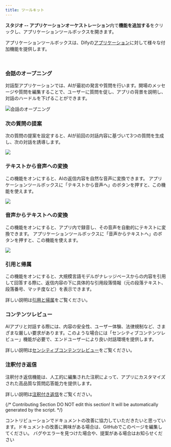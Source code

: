 ```yaml
---
title: ツールキット
---
```



**スタジオ -- アプリケーションオーケストレーション**内で**機能を追加する**をクリックし、アプリケーションツールボックスを開きます。

アプリケーションツールボックスは、Difyの[アプリケーション](/ja-jp/guides/application-orchestrate/chatbot-application)に対して様々な付加機能を提供します。

<div class="image-side-by-side">
  <img
src="https://assets-docs.dify.ai/dify-enterprise-mintlify/jp/guides/application-orchestrate/app-toolkits/c7c024ebca12339a7f497f0eda72a64b.png"
className="mx-auto"
alt=""
/>
  <img
src="https://assets-docs.dify.ai/dify-enterprise-mintlify/jp/guides/application-orchestrate/app-toolkits/4b518bd1682332a674c35d5eaf812dff.png"
className="mx-auto"
alt=""
/>
</div>

### 会話のオープニング

対話型アプリケーションでは、AIが最初の発言や質問を行います。開場のメッセージや質問を編集することで、ユーザーに質問を促し、アプリの背景を説明し、対話のハードルを下げることができます。

![会話のオープニング](https://assets-docs.dify.ai/dify-enterprise-mintlify/jp/guides/application-orchestrate/app-toolkits/d12afc44dc5c0ffe83395fc00abb0039.png)

### 次の質問の提案

次の質問の提案を設定すると、AIが前回の対話内容に基づいて3つの質問を生成し、次の対話を誘導します。

![](https://assets-docs.dify.ai/dify-enterprise-mintlify/jp/guides/application-orchestrate/app-toolkits/ff7d0c23ec0ff81a9a29b1451b1df546.png)

### テキストから音声への変換

この機能をオンにすると、AIの返信内容を自然な音声に変換できます。 アプリケーションツールボックスに「テキストから音声へ」のボタンを押すと、この機能を使えます。

![](https://assets-docs.dify.ai/dify-enterprise-mintlify/jp/guides/application-orchestrate/app-toolkits/a97a8ce736c8f067a2049a4a1934064d.png)

### 音声からテキストへの変換

この機能をオンにすると、アプリ内で録音し、その音声を自動的にテキストに変換できます。 アプリケーションツールボックスに「音声からテキストへ」のボタンを押すと、この機能を使えます。

![](https://assets-docs.dify.ai/dify-enterprise-mintlify/jp/guides/application-orchestrate/app-toolkits/323f5b74bd92d1dee9c374ebe0a9cd77.png)

### 引用と帰属

この機能をオンにすると、大規模言語モデルがナレッジベースからの内容を引用して回答する際に、返信内容の下に具体的な引用段落情報（元の段落テキスト、段落番号、マッチ度など）を表示できます。

詳しい説明は[引用と帰属](/ja-jp/guides/knowledge-base/retrieval-test-and-citation)をご覧ください。

### コンテンツレビュー

AIアプリと対話する際には、内容の安全性、ユーザー体験、法律規制など、さまざまな厳しい要求があります。このような場合には「センシティブコンテンツレビュー」機能が必要で、エンドユーザーにより良い対話環境を提供します。

詳しい説明は[センシティブコンテンツレビュー](/ja-jp/guides/application-orchestrate/app-toolkits/moderation-tool)をご覧ください。

### 注釈付き返信

注釈付き返信機能は、人工的に編集された注釈によって、アプリにカスタマイズされた高品質な質問応答能力を提供します。

詳しい説明は[注釈付き返信](/ja-jp/guides/annotation/annotation-reply)をご覧ください。

{/*
Contributing Section
DO NOT edit this section!
It will be automatically generated by the script.
*/}

<CardGroup cols="2">
    <Card
        title="このページを編集する"
        icon="pen-to-square"
        href="https://github.com/langgenius/dify-docs-mintlify/edit/main/ja-jp/guides/application-orchestrate/app-toolkits/README.mdx"
    >
        コントリビューションでドキュメントの改善に協力していただきたいと思っています。ドキュメントの改善に興味がある場合は、GitHubでこのページを編集してください。
    </Card>
    <Card
        title="問題を報告する"
        icon="github"
        href="https://github.com/langgenius/dify-docs-mintlify/issues/new?title=ドキュメントの問題%3A%20&body=%23%23%20問題の説明%0A%3C%21--%20発見した問題について簡単に説明してください%20--%3E%0A%0A%23%23%20ページリンク%0Ahttps%3A%2F%2Fgithub.com%2Flanggenius%2Fdify-docs-mintlify%2Fblob%2Fmain%2Fja-jp/guides/application-orchestrate/app-toolkits%2FREADME.mdx%0A%0A%23%23%20提案される変更%0A%3C%21--%20特定の変更案がある場合は、ここで説明してください%20--%3E%0A%0A%3C%21--%20ドキュメントの品質向上にご協力いただきありがとうございます！%20--%3E"
    >
        バグやエラーを見つけた場合や、提案がある場合はお知らせください
    </Card>
</CardGroup>
